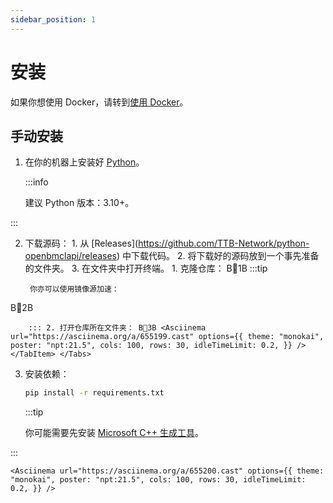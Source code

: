 ```yaml
---
sidebar_position: 1
---
```



# 安装

如果你想使用 Docker，请转到[使用 Docker](/docs/use-docker)。

## 手动安装

1. 在你的机器上安装好 [Python](https://www.python.org/)。

    :::info

    建议 Python 版本：3.10+。


:::

2. 下载源码：
    <Tabs> <TabItem value="c1" label="下载 Release" default> 1. 从 \[Releases\](https://github.com/TTB-Network/python-openbmclapi/releases) 中下载代码。 2. 将下载好的源码放到一个事先准备的文件夹。 3. 在文件夹中打开终端。 </TabItem> <TabItem value="c2" label="使用 Git 克隆"> 1. 克隆仓库： B1B         :::tip

        你亦可以使用镜像源加速：
B2B



        ::: 2. 打开仓库所在文件夹： B3B <Asciinema url="https://asciinema.org/a/655199.cast" options={{ theme: "monokai", poster: "npt:21.5", cols: 100, rows: 30, idleTimeLimit: 0.2, }} /> </TabItem> </Tabs>

3. 安装依赖：

    ```sh
    pip install -r requirements.txt
    ```

    :::tip

    你可能需要先安装 [Microsoft C++ 生成工具](https://visualstudio.microsoft.com/visual-cpp-build-tools/)。


:::

    <Asciinema url="https://asciinema.org/a/655200.cast" options={{ theme: "monokai", poster: "npt:21.5", cols: 100, rows: 30, idleTimeLimit: 0.2, }} />
